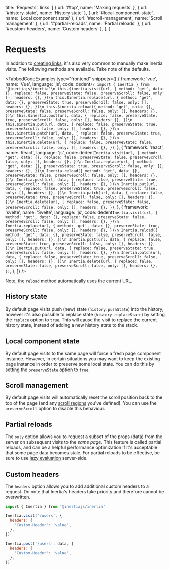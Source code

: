 
  title: 'Requests',
  links: [
    { url: '#top', name: 'Making requests' },
    { url: '#history-state', name: 'History state' },
    { url: '#local-component-state', name: 'Local component state' },
    { url: '#scroll-management', name: 'Scroll management' },
    { url: '#partial-reloads', name: 'Partial reloads' },
    { url: '#custom-headers', name: 'Custom headers' },
  ],
}

# Requests

In addition to [creating links](/links), it's also very common to manually make Inertia visits. The following methods are available. Take note of the defaults.

<TabbedCodeExamples
  type="frontend"
  snippets={[
    {
      framework: 'vue',
      name: 'Vue',
      language: 'js',
      code: dedent`
        // import { Inertia } from '@inertiajs/inertia'\n
        this.$inertia.visit(url, {
          method: 'get',
          data: {},
          replace: false,
          preserveState: false,
          preserveScroll: false,
          only: [],
          headers: {},
        })\n
        this.$inertia.replace(url, {
          method: 'get',
          data: {},
          preserveState: true,
          preserveScroll: false,
          only: [],
          headers: {},
        })\n
        this.$inertia.reload({
          method: 'get',
          data: {},
          preserveState: false,
          preserveScroll: false,
          only: [],
          headers: {},
        })\n
        this.$inertia.post(url, data, {
          replace: false,
          preserveState: true,
          preserveScroll: false,
          only: [],
          headers: {},
        })\n
        this.$inertia.put(url, data, {
          replace: false,
          preserveState: true,
          preserveScroll: false,
          only: [],
          headers: {},
        })\n
        this.$inertia.patch(url, data, {
          replace: false,
          preserveState: true,
          preserveScroll: false,
          only: [],
          headers: {},
        })\n
        this.$inertia.delete(url, {
          replace: false,
          preserveState: false,
          preserveScroll: false,
          only: [],
          headers: {},
        })
      `,
    },
    {
      framework: 'react',
      name: 'React',
      language: 'js',
      code: dedent`
        Inertia.visit(url, {
          method: 'get',
          data: {},
          replace: false,
          preserveState: false,
          preserveScroll: false,
          only: [],
          headers: {},
        })\n
        Inertia.replace(url, {
          method: 'get',
          data: {},
          preserveState: true,
          preserveScroll: false,
          only: [],
          headers: {},
        })\n
        Inertia.reload({
          method: 'get',
          data: {},
          preserveState: false,
          preserveScroll: false,
          only: [],
          headers: {},
        })\n
        Inertia.post(url, data, {
          replace: false,
          preserveState: true,
          preserveScroll: false,
          only: [],
          headers: {},
        })\n
        Inertia.put(url, data, {
          replace: false,
          preserveState: true,
          preserveScroll: false,
          only: [],
          headers: {},
        })\n
        Inertia.patch(url, data, {
          replace: false,
          preserveState: true,
          preserveScroll: false,
          only: [],
          headers: {},
        })\n
        Inertia.delete(url, {
          replace: false,
          preserveState: false,
          preserveScroll: false,
          only: [],
          headers: {},
        })
      `,
    },
    {
      framework: 'svelte',
      name: 'Svelte',
      language: 'js',
      code: dedent`
        Inertia.visit(url, {
          method: 'get',
          data: {},
          replace: false,
          preserveState: false,
          preserveScroll: false,
          only: [],
          headers: {},
        })\n
        Inertia.replace(url, {
          method: 'get',
          data: {},
          preserveState: true,
          preserveScroll: false,
          only: [],
          headers: {},
        })\n
        Inertia.reload({
          method: 'get',
          data: {},
          preserveState: false,
          preserveScroll: false,
          only: [],
          headers: {},
        })\n
        Inertia.post(url, data, {
          replace: false,
          preserveState: true,
          preserveScroll: false,
          only: [],
          headers: {},
        })\n
        Inertia.put(url, data, {
          replace: false,
          preserveState: true,
          preserveScroll: false,
          only: [],
          headers: {},
        })\n
        Inertia.patch(url, data, {
          replace: false,
          preserveState: true,
          preserveScroll: false,
          only: [],
          headers: {},
        })\n
        Inertia.delete(url, {
          replace: false,
          preserveState: false,
          preserveScroll: false,
          only: [],
          headers: {},
        })
      `,
    },
  ]}
/>

Note, the `reload` method automatically uses the current URL.

## History state

By default page visits push (new) state (`history.pushState`) into the history, however it's also possible to replace state (`history.replaceState`) by setting the `replace` option to `true`. This will cause the visit to replace the current history state, instead of adding a new history state to the stack.

## Local component state

By default page visits to the same page will force a fresh page component instance. However, in certain situations you may want to keep the existing page instance in order to preserve some local state. You can do this by setting the `preserveState` option to `true`.

## Scroll management

By default page visits will automatically reset the scroll position back to the top of the page (and any [scroll regions](/pages#scroll-regions) you've defined). You can use the `preserveScroll` option to disable this behaviour.

## Partial reloads

The `only` option allows you to request a subset of the props (data) from the server on subsequent visits to the _same page_. This feature is called partial reloads, and can be a helpful performance optimization if it's acceptable that some page data becomes stale. For partial reloads to be effective, be sure to use [lazy evaluation](/responses#lazy-evaluation) server-side.

## Custom headers

The `headers` option allows you to add additional custom headers to a request. Do note that Inertia's headers take priority and therefore cannot be overwritten.

```js
import { Inertia } from '@inertiajs/inertia'

Inertia.visit('/users', {
  headers: {
    'Custom-Header': 'value',
  },
})

Inertia.post('/users', data, {
  headers: {
    'Custom-Header': 'value',
  },
})
```
